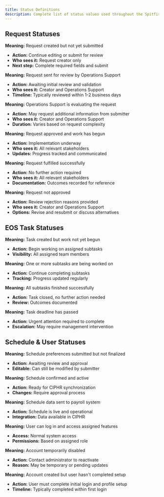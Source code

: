 ```yaml
---
title: Status Definitions
description: Complete list of status values used throughout the Spitfire system
---
```




## Request Statuses

<Accordion>
  <AccordionItem title="Draft" icon="tabler:edit">
    <p><strong>Meaning:</strong> Request created but not yet submitted</p>
    <ul>
      <li><strong>Action:</strong> Continue editing or submit for review</li>
      <li><strong>Who sees it:</strong> Request creator only</li>
      <li><strong>Next step:</strong> Complete required fields and submit</li>
    </ul>
  </AccordionItem>

  <AccordionItem title="Submitted" icon="tabler:send">
    <p><strong>Meaning:</strong> Request sent for review by Operations Support</p>
    <ul>
      <li><strong>Action:</strong> Awaiting initial review and validation</li>
      <li><strong>Who sees it:</strong> Creator and Operations Support</li>
      <li><strong>Timeline:</strong> Typically reviewed within 1-2 business days</li>
    </ul>
  </AccordionItem>

  <AccordionItem title="Under Review" icon="tabler:eye">
    <p><strong>Meaning:</strong> Operations Support is evaluating the request</p>
    <ul>
      <li><strong>Action:</strong> May request additional information from submitter</li>
      <li><strong>Who sees it:</strong> Creator and Operations Support</li>
      <li><strong>Duration:</strong> Varies based on request complexity</li>
    </ul>
  </AccordionItem>

  <AccordionItem title="In Progress" icon="tabler:progress">
    <p><strong>Meaning:</strong> Request approved and work has begun</p>
    <ul>
      <li><strong>Action:</strong> Implementation underway</li>
      <li><strong>Who sees it:</strong> All relevant stakeholders</li>
      <li><strong>Updates:</strong> Progress tracked and communicated</li>
    </ul>
  </AccordionItem>

  <AccordionItem title="Completed" icon="tabler:check">
    <p><strong>Meaning:</strong> Request fulfilled successfully</p>
    <ul>
      <li><strong>Action:</strong> No further action required</li>
      <li><strong>Who sees it:</strong> All relevant stakeholders</li>
      <li><strong>Documentation:</strong> Outcomes recorded for reference</li>
    </ul>
  </AccordionItem>

  <AccordionItem title="Rejected" icon="tabler:x">
    <p><strong>Meaning:</strong> Request not approved</p>
    <ul>
      <li><strong>Action:</strong> Review rejection reasons provided</li>
      <li><strong>Who sees it:</strong> Creator and Operations Support</li>
      <li><strong>Options:</strong> Revise and resubmit or discuss alternatives</li>
    </ul>
  </AccordionItem>
</Accordion>

## EOS Task Statuses

<Accordion>
  <AccordionItem title="Not Started" icon="tabler:circle">
    <p><strong>Meaning:</strong> Task created but work not yet begun</p>
    <ul>
      <li><strong>Action:</strong> Begin working on assigned subtasks</li>
      <li><strong>Visibility:</strong> All assigned team members</li>
    </ul>
  </AccordionItem>

  <AccordionItem title="In Progress" icon="tabler:loader">
    <p><strong>Meaning:</strong> One or more subtasks are being worked on</p>
    <ul>
      <li><strong>Action:</strong> Continue completing subtasks</li>
      <li><strong>Tracking:</strong> Progress updated regularly</li>
    </ul>
  </AccordionItem>

  <AccordionItem title="Completed" icon="tabler:circle-check">
    <p><strong>Meaning:</strong> All subtasks finished successfully</p>
    <ul>
      <li><strong>Action:</strong> Task closed, no further action needed</li>
      <li><strong>Review:</strong> Outcomes documented</li>
    </ul>
  </AccordionItem>

  <AccordionItem title="Overdue" icon="tabler:alert-triangle">
    <p><strong>Meaning:</strong> Task deadline has passed</p>
    <ul>
      <li><strong>Action:</strong> Urgent attention required to complete</li>
      <li><strong>Escalation:</strong> May require management intervention</li>
    </ul>
  </AccordionItem>
</Accordion>

## Schedule & User Statuses

<Accordion>
  <AccordionItem title="Schedule: Draft" icon="tabler:calendar-minus">
    <p><strong>Meaning:</strong> Schedule preferences submitted but not finalized</p>
    <ul>
      <li><strong>Action:</strong> Awaiting review and approval</li>
      <li><strong>Editable:</strong> Can still be modified by submitter</li>
    </ul>
  </AccordionItem>

  <AccordionItem title="Schedule: Approved" icon="tabler:calendar-check">
    <p><strong>Meaning:</strong> Schedule confirmed and active</p>
    <ul>
      <li><strong>Action:</strong> Ready for CIPHR synchronization</li>
      <li><strong>Changes:</strong> Require approval process</li>
    </ul>
  </AccordionItem>

  <AccordionItem title="Schedule: Synchronized" icon="tabler:refresh">
    <p><strong>Meaning:</strong> Schedule data sent to payroll system</p>
    <ul>
      <li><strong>Action:</strong> Schedule is live and operational</li>
      <li><strong>Integration:</strong> Data available in CIPHR</li>
    </ul>
  </AccordionItem>

  <AccordionItem title="User: Active" icon="tabler:user-check">
    <p><strong>Meaning:</strong> User can log in and access assigned features</p>
    <ul>
      <li><strong>Access:</strong> Normal system access</li>
      <li><strong>Permissions:</strong> Based on assigned role</li>
    </ul>
  </AccordionItem>

  <AccordionItem title="User: Inactive" icon="tabler:user-off">
    <p><strong>Meaning:</strong> Account temporarily disabled</p>
    <ul>
      <li><strong>Action:</strong> Contact administrator to reactivate</li>
      <li><strong>Reason:</strong> May be temporary or pending updates</li>
    </ul>
  </AccordionItem>

  <AccordionItem title="User: Pending Setup" icon="tabler:user-plus">
    <p><strong>Meaning:</strong> Account created but user hasn't completed setup</p>
    <ul>
      <li><strong>Action:</strong> User must complete initial login and profile setup</li>
      <li><strong>Timeline:</strong> Typically completed within first login</li>
    </ul>
  </AccordionItem>
</Accordion>
